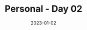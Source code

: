 ---
title: Personal - Day 02
date: '2023-01-02'
tags: ['personal']
draft: false
summary: Today is the first Monday of January. I was productive enough to feel proud of the progress I made on my personal projects. I ate reasonably healthy. I didn't exercise. I'm not tracking any stats really yet.
images: []
layout: PostLayout
authors: ['default']
---